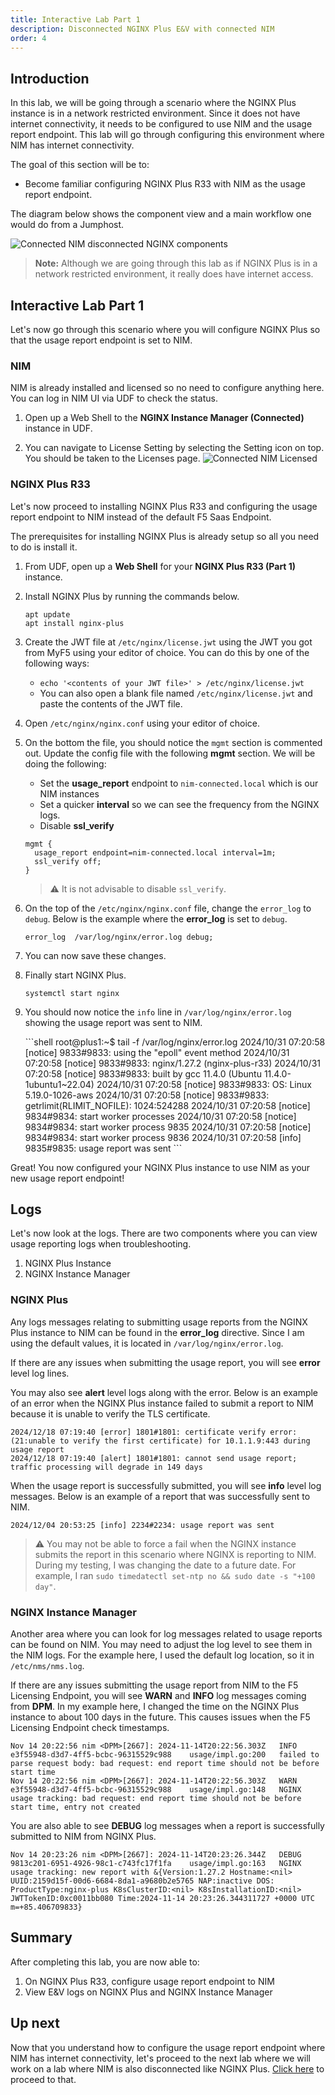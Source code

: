 ```yaml
---
title: Interactive Lab Part 1
description: Disconnected NGINX Plus E&V with connected NIM
order: 4
---
```


## Introduction

In this lab, we will be going through a scenario where the NGINX Plus instance is in a network restricted environment.
Since it does not have internet connectivity, it needs to be configured to use NIM and the usage report endpoint. This
lab will go through configuring this environment where NIM has internet connectivity.

The goal of this section will be to:
- Become familiar configuring NGINX Plus R33 with NIM as the usage report endpoint.

The diagram below shows the component view and a main workflow one would do from a Jumphost.

![Connected NIM disconnected NGINX components](media/interactive/8.png)

> **Note:** Although we are going through this lab as if NGINX Plus is in a network restricted environment, it really
does have internet access.

## Interactive Lab Part 1

Let's now go through this scenario where you will configure NGINX Plus so that the usage report endpoint is set to NIM.

### NIM

NIM is already installed and licensed so no need to configure anything here. You can log in NIM UI via UDF to check
the status.

1. Open up a Web Shell to the **NGINX Instance Manager (Connected)** instance in UDF.

1. You can navigate to License Setting by selecting the Setting icon on top. You should be taken to the Licenses page.
![Connected NIM Licensed](media/interactive/9.png)

### NGINX Plus R33

Let's now proceed to installing NGINX Plus R33 and configuring the usage report endpoint to NIM instead of the default
F5 Saas Endpoint.

The prerequisites for installing NGINX Plus is already setup so all you need to do is install it.

1. From UDF, open up a **Web Shell** for your **NGINX Plus R33 (Part 1)** instance.

1. Install NGINX Plus by running the commands below.
    ```shell
    apt update
    apt install nginx-plus
    ```

1. Create the JWT file at `/etc/nginx/license.jwt` using the JWT you got from MyF5 using your editor of choice. You can
do this by one of the following ways:
    - `echo '<contents of your JWT file>' > /etc/nginx/license.jwt`
    - You can also open a blank file named `/etc/nginx/license.jwt` and paste the contents of the JWT file.

1. Open `/etc/nginx/nginx.conf` using your editor of choice.

1. On the bottom the file, you should notice the `mgmt` section is commented out. Update the config file with the
following **mgmt** section. We will be doing the following:
    - Set the **usage_report** endpoint to `nim-connected.local` which is our NIM instances
    - Set a quicker **interval** so we can see the frequency from the NGINX logs.
    - Disable **ssl_verify**
    ```shell
    mgmt {
      usage_report endpoint=nim-connected.local interval=1m;
      ssl_verify off;
    }
    ```

    > :warning: It is not advisable to disable `ssl_verify`.

1. On the top of the `/etc/nginx/nginx.conf` file, change the `error_log` to `debug`. Below is the example where the
**error_log** is set to `debug`.
    ```shell
    error_log  /var/log/nginx/error.log debug;
    ```

1. You can now save these changes.

1. Finally start NGINX Plus.

    ```shell
    systemctl start nginx
    ```

1. You should now notice the `info` line in `/var/log/nginx/error.log` showing the usage report was sent to NIM.

    <Collapsible title="Example Output">
    ```shell
    root@plus1:~$ tail -f /var/log/nginx/error.log
    2024/10/31 07:20:58 [notice] 9833#9833: using the "epoll" event method
    2024/10/31 07:20:58 [notice] 9833#9833: nginx/1.27.2 (nginx-plus-r33)
    2024/10/31 07:20:58 [notice] 9833#9833: built by gcc 11.4.0 (Ubuntu 11.4.0-1ubuntu1~22.04)
    2024/10/31 07:20:58 [notice] 9833#9833: OS: Linux 5.19.0-1026-aws
    2024/10/31 07:20:58 [notice] 9833#9833: getrlimit(RLIMIT_NOFILE): 1024:524288
    2024/10/31 07:20:58 [notice] 9834#9834: start worker processes
    2024/10/31 07:20:58 [notice] 9834#9834: start worker process 9835
    2024/10/31 07:20:58 [notice] 9834#9834: start worker process 9836
    2024/10/31 07:20:58 [info] 9835#9835: usage report was sent
    ```
    </Collapsible>

Great! You now configured your NGINX Plus instance to use NIM as your new usage report endpoint!

## Logs

Let's now look at the logs. There are two components where you can view usage reporting logs when troubleshooting.

1. NGINX Plus Instance
1. NGINX Instance Manager

### NGINX Plus

Any logs messages relating to submitting usage reports from the NGINX Plus instance to NIM can be found in the
**error_log** directive. Since I am using the default values, it is located in `/var/log/nginx/error.log`.

If there are any issues when submitting the usage report, you will see **error** level log lines.

You may also see **alert** level logs along with the error. Below is an example of an error when the NGINX Plus instance
failed to submit a report to NIM because it is unable to verify the TLS certificate.

```log
2024/12/18 07:19:40 [error] 1801#1801: certificate verify error: (21:unable to verify the first certificate) for 10.1.1.9:443 during usage report
2024/12/18 07:19:40 [alert] 1801#1801: cannot send usage report; traffic processing will degrade in 149 days
```

When the usage report is successfully submitted, you will see **info** level log messages. Below is an example of a
report that was successfully sent to NIM.

```log
2024/12/04 20:53:25 [info] 2234#2234: usage report was sent
```

> :warning: You may not be able to force a fail when the NGINX instance submits the report in this scenario where NGINX
is reporting to NIM. During my testing, I was changing the date to a future date. For example, I ran
`sudo timedatectl set-ntp no && sudo date -s "+100 day"`.

### NGINX Instance Manager

Another area where you can look for log messages related to usage reports can be found on NIM. You may need to adjust
the log level to see them in the NIM logs. For the example here, I used the default log location, so it in
`/etc/nms/nms.log`.

If there are any issues submitting the usage report from NIM to the F5 Licensing Endpoint, you will see **WARN** and
**INFO** log messages coming from **DPM**. In my example here, I changed the time on the NGINX Plus instance to about
100 days in the future. This causes issues when the F5 Licensing Endpoint check timestamps.

```log
Nov 14 20:22:56 nim <DPM>[2667]: 2024-11-14T20:22:56.303Z	INFO	e3f55948-d3d7-4ff5-bcbc-96315529c988	usage/impl.go:200	failed to parse request body: bad request: end report time should not be before start time
Nov 14 20:22:56 nim <DPM>[2667]: 2024-11-14T20:22:56.303Z	WARN	e3f55948-d3d7-4ff5-bcbc-96315529c988	usage/impl.go:148	NGINX usage tracking: bad request: end report time should not be before start time, entry not created
```

You are also able to see **DEBUG** log messages when a report is successfully submitted to NIM from NGINX Plus.

```log
Nov 14 20:23:26 nim <DPM>[2667]: 2024-11-14T20:23:26.344Z	DEBUG	9813c201-6951-4926-98c1-c743fc17f1fa	usage/impl.go:163	NGINX usage tracking: new report with &{Version:1.27.2 Hostname:<nil> UUID:2159d15f-00d6-6684-8da1-a9680b2e5765 NAP:inactive DOS: ProductType:nginx-plus K8sClusterID:<nil> K8sInstallationID:<nil> JWTTokenID:0xc0011bb080 Time:2024-11-14 20:23:26.344311727 +0000 UTC m=+85.406709833}
```

## Summary

After completing this lab, you are now able to:
1. On NGINX Plus R33, configure usage report endpoint to NIM
1. View E&V logs on NGINX Plus and NGINX Instance Manager

## Up next

Now that you understand how to configure the usage report endpoint where NIM has internet connectivity, let's proceed to
the next lab where we will work on a lab where NIM is also disconnected like NGINX Plus. [Click here](r33-5.mdx) to
proceed to that.
